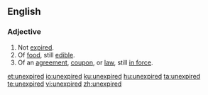 ==English==

===Adjective===
{{en-adj}}
# Not [[expired]].
# Of [[food]], still [[edible]].
# Of an [[agreement]], [[coupon]], or [[law]], still [[in force]].

[[et:unexpired]]
[[io:unexpired]]
[[ku:unexpired]]
[[hu:unexpired]]
[[ta:unexpired]]
[[te:unexpired]]
[[vi:unexpired]]
[[zh:unexpired]]